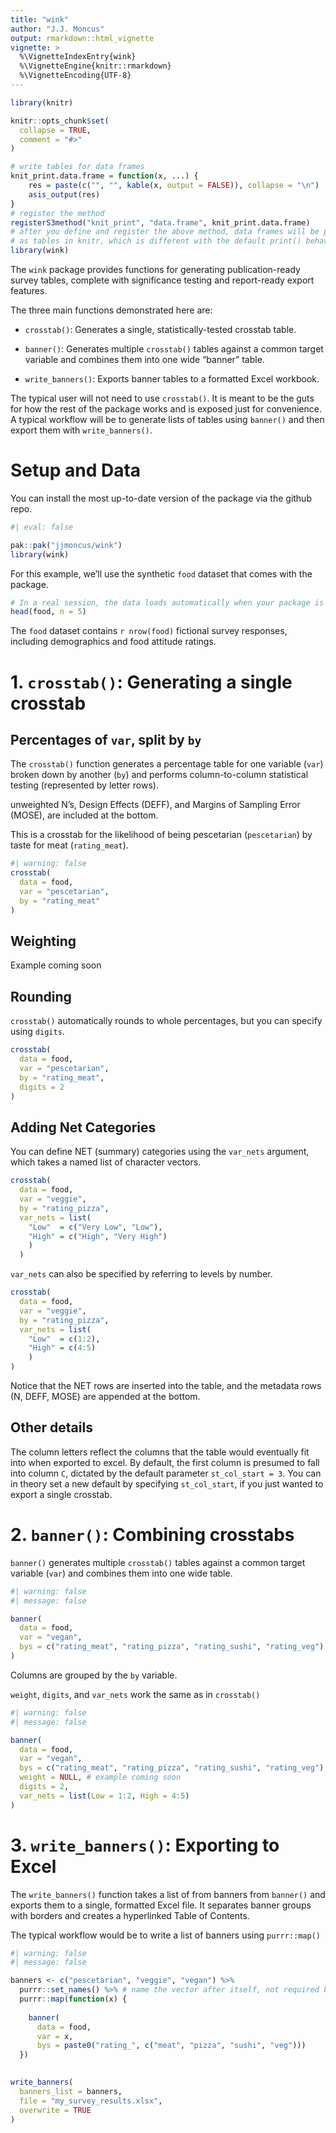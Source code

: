 ```yaml
---
title: "wink"
author: "J.J. Moncus"
output: rmarkdown::html_vignette
vignette: >
  %\VignetteIndexEntry{wink}
  %\VignetteEngine{knitr::rmarkdown}
  %\VignetteEncoding{UTF-8}
---
```


```r
library(knitr)

knitr::opts_chunk$set(
  collapse = TRUE,
  comment = "#>"
)

# write tables for data frames
knit_print.data.frame = function(x, ...) {
    res = paste(c("", "", kable(x, output = FALSE)), collapse = "\n")
    asis_output(res)
}
# register the method
registerS3method("knit_print", "data.frame", knit_print.data.frame)
# after you define and register the above method, data frames will be printed
# as tables in knitr, which is different with the default print() behavior
library(wink)
```


The `wink` package provides functions for generating publication-ready survey tables, complete with significance testing and report-ready export features.

The three main functions demonstrated here are:

- `crosstab()`: Generates a single, statistically-tested crosstab table.

- `banner()`: Generates multiple `crosstab()` tables against a common target variable and combines them into one wide "banner" table.

- `write_banners()`: Exports banner tables to a formatted Excel workbook.

The typical user will not need to use `crosstab()`. It is meant to be the guts for how the rest of the package works and is exposed just for convenience. A typical workflow will be to generate lists of tables using `banner()` and then export them with `write_banners()`.

# Setup and Data

You can install the most up-to-date version of the package via the github repo.

``` r
#| eval: false

pak::pak("jjmoncus/wink")
library(wink)
```


For this example, we'll use the synthetic `food` dataset that comes with the package.

``` r

# In a real session, the data loads automatically when your package is attached.
head(food, n = 5)
```

The `food` dataset contains `r nrow(food)` fictional survey responses, including demographics and food attitude ratings.

# 1. `crosstab()`: Generating a single crosstab

## Percentages of `var`, split by `by`

The `crosstab()` function generates a percentage table for one variable (`var`) broken down by another (`by`) and performs column-to-column statistical testing (represented by letter rows).

unweighted N's, Design Effects (DEFF), and Margins of Sampling Error (MOSE), are included at the bottom.

This is a crosstab for the likelihood of being pescetarian (`pescetarian`) by taste for meat (`rating_meat`).

``` r
#| warning: false
crosstab(
  data = food,
  var = "pescetarian",
  by = "rating_meat"
)
```


## Weighting

Example coming soon

## Rounding

`crosstab()` automatically rounds to whole percentages, but you can specify using `digits`.

``` r
crosstab(
  data = food,
  var = "pescetarian",
  by = "rating_meat",
  digits = 2
)
```

## Adding Net Categories

You can define NET (summary) categories using the `var_nets` argument, which takes a named list of character vectors. 

``` r

crosstab(
  data = food,
  var = "veggie",
  by = "rating_pizza",
  var_nets = list(
    "Low"  = c("Very Low", "Low"),
    "High" = c("High", "Very High")
    )
  )

```


`var_nets` can also be specified by referring to levels by number.

``` r
crosstab(
  data = food,
  var = "veggie",
  by = "rating_pizza",
  var_nets = list(
    "Low"  = c(1:2),
    "High" = c(4:5)
    )
)

```

Notice that the NET rows are inserted into the table, and the metadata rows (N, DEFF, MOSE) are appended at the bottom.

## Other details

The column letters reflect the columns that the table would eventually fit into when exported to excel. By default, the first column is presumed to fall into column `C`, dictated by the default parameter `st_col_start = 3`. You can in theory set a new default by specifying `st_col_start`, if you just wanted to export a single crosstab.

# 2. `banner()`: Combining crosstabs

`banner()` generates multiple `crosstab()` tables against a common target variable (`var`) and combines them into one wide table.

``` r
#| warning: false
#| message: false

banner(
  data = food,
  var = "vegan",
  bys = c("rating_meat", "rating_pizza", "rating_sushi", "rating_veg")
)

```

Columns are grouped by the `by` variable. 

`weight`, `digits`, and `var_nets` work the same as in `crosstab()`

``` r
#| warning: false
#| message: false

banner(
  data = food,
  var = "vegan",
  bys = c("rating_meat", "rating_pizza", "rating_sushi", "rating_veg"),
  weight = NULL, # example coming soon
  digits = 2,
  var_nets = list(Low = 1:2, High = 4:5)
)

```



# 3. `write_banners()`: Exporting to Excel

The `write_banners()` function takes a list of from banners from `banner()` and exports them to a single, formatted Excel file. It separates banner groups with borders and creates a hyperlinked Table of Contents.

The typical workflow would be to write a list of banners using `purrr::map()`

``` r
#| warning: false
#| message: false

banners <- c("pescetarian", "veggie", "vegan") %>%
  purrr::set_names() %>% # name the vector after itself, not required but convenient
  purrr::map(function(x) {
    
    banner(
      data = food, 
      var = x,
      bys = paste0("rating_", c("meat", "pizza", "sushi", "veg")))
  })
    

write_banners(
  banners_list = banners,
  file = "my_survey_results.xlsx",
  overwrite = TRUE
)

```



